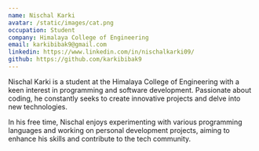 ```yaml
---
name: Nischal Karki
avatar: /static/images/cat.png
occupation: Student
company: Himalaya College of Engineering
email: karkibibak9@gmail.com
linkedin: https://www.linkedin.com/in/nischalkarki09/
github: https://github.com/karkibibak9
---
```


Nischal Karki is a student at the Himalaya College of Engineering with a keen interest in programming and software development. Passionate about coding, he constantly seeks to create innovative projects and delve into new technologies.

In his free time, Nischal enjoys experimenting with various programming languages and working on personal development projects, aiming to enhance his skills and contribute to the tech community.